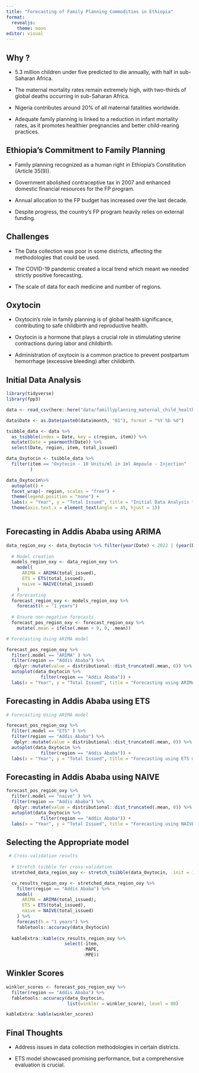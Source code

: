 ```yaml
---
title: "Forecasting of Family Planning Commodities in Ethiopia"
format:
  revealjs: 
    theme: moon
editor: visual
---
```


## Why ?

-   5.3 million children under five predicted to die annually, with half in sub-Saharan Africa.

-   The maternal mortality rates remain extremely high, with two-thirds of global deaths occurring in sub-Saharan Africa.

-   Nigeria contributes around 20% of all maternal fatalities worldwide.

-   Adequate family planning is linked to a reduction in infant mortality rates, as it promotes healthier pregnancies and better child-rearing practices.

## **Ethiopia's Commitment to Family Planning**

-   Family planning recognized as a human right in Ethiopia's Constitution (Article 35(9)).

-   Government abolished contraceptive tax in 2007 and enhanced domestic financial resources for the FP program.

-   Annual allocation to the FP budget has increased over the last decade.

-   Despite progress, the country's FP program heavily relies on external funding.

## Challenges

-   The Data collection was poor in some districts, affecting the methodologies that could be used.

-   The COVID-19 pandemic created a local trend which meant we needed strictly positive forecasting.

-   The scale of data for each medicine and number of regions.

## Oxytocin

-   Oxytocin's role in family planning is of global health significance, contributing to safe childbirth and reproductive health.

-   Oxytocin is a hormone that plays a crucial role in stimulating uterine contractions during labor and childbirth.

-   Administration of oxytocin is a common practice to prevent postpartum hemorrhage (excessive bleeding) after childbirth.

## Initial Data Analysis

```r

library(tidyverse)
library(fpp3)

data <- read_csv(here::here("data/famillyplanning_maternal_child_health_products.csv"))

data$Date <- as.Date(paste0(data$month, "01"), format = "%Y %b %d")

tsibble_data <- data %>%
  as_tsibble(index = Date, key = c(region, item)) %>%
  mutate(Date = yearmonth(Date)) %>%
  select(Date, region, item, total_issued)

data_Oxytocin <- tsibble_data %>% 
  filter(item == "Oxytocin - 10 Units/ml in 1ml Ampoule - Injection" 
         )

data_Oxytocin%>% 
  autoplot() +
  facet_wrap(~ region, scales = "free") +
  theme(legend.position = "none") +
  labs(x = "Year", y = "Total Issued", title = "Initial Data Analysis for Oxytocin") +
  theme(axis.text.x = element_text(angle = 45, hjust = 1)) 
  
```

## Forecasting in Addis Ababa using ARIMA

```r

data_region_oxy <- data_Oxytocin %>% filter(year(Date) < 2022 | (year(Date) == 2022 & month(Date) <= "May"))
  
  # Model creation
  models_region_oxy <- data_region_oxy %>% 
    model(
      ARIMA = ARIMA(total_issued),
      ETS = ETS(total_issued),
      naive = NAIVE(total_issued)
    )
  # Forecasting
  forecast_region_oxy <- models_region_oxy %>% 
    forecast(h = "1 years")
  
  # Ensure non-negative forecasts
  forecast_pos_region_oxy <- forecast_region_oxy %>%
    mutate(.mean = ifelse(.mean < 0, 0, .mean))
```

```r

# Forecasting Using ARIMA model

forecast_pos_region_oxy %>% 
  filter(.model == "ARIMA" ) %>%
  filter(region == "Addis Ababa") %>% 
   dplyr::mutate(value = distributional::dist_truncated(.mean, 0)) %>% 
  autoplot(data_Oxytocin %>% 
             filter(region == "Addis Ababa")) +
  labs(x = "Year", y = "Total Issued", title = "Forecasting using ARIMA model")
```

## Forecasting in Addis Ababa using ETS

```r
# Forecasting Using ARIMA model

forecast_pos_region_oxy %>% 
  filter(.model == "ETS" ) %>%
  filter(region == "Addis Ababa") %>% 
   dplyr::mutate(value = distributional::dist_truncated(.mean, 0)) %>% 
  autoplot(data_Oxytocin %>% 
             filter(region == "Addis Ababa")) +
  labs(x = "Year", y = "Total Issued", title = "Forecasting using ETS model")

```

## Forecasting in Addis Ababa using NAIVE

```r
forecast_pos_region_oxy %>% 
  filter(.model == "naive" ) %>%
  filter(region == "Addis Ababa") %>% 
   dplyr::mutate(value = distributional::dist_truncated(.mean, 0)) %>% 
  autoplot(data_Oxytocin %>% 
             filter(region == "Addis Ababa")) +
  labs(x = "Year", y = "Total Issued", title = "Forecasting using NAIVE model")
```

## Selecting the Appropriate model

```r
 # Cross-validation results
  
  # Stretch tsibble for cross-validation
  stretched_data_region_oxy <- stretch_tsibble(data_Oxytocin, .init = 1, .step = 1)

  cv_results_region_oxy <- stretched_data_region_oxy %>%
    filter(region == "Addis Ababa") %>% 
    model(
      ARIMA = ARIMA(total_issued),
      ETS = ETS(total_issued),
      naive = NAIVE(total_issued)
    ) %>%
    forecast(h = "1 years") %>%
    fabletools::accuracy(data_Oxytocin)
  
  kableExtra::kable(cv_results_region_oxy %>% 
                      select(-item,
                             -MAPE,
                             -MPE))
```

## Winkler Scores

```r
winkler_scores <- forecast_pos_region_oxy %>% 
  filter(region == "Addis Ababa") %>% 
  fabletools::accuracy(data_Oxytocin,
                       list(winkler = winkler_score), level = 80)

kableExtra::kable(winkler_scores)
```

## Final Thoughts

-   Address issues in data collection methodologies in certain districts.

-   ETS model showcased promising performance, but a comprehensive evaluation is crucial.
